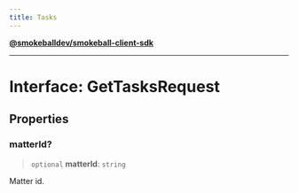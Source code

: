 ```yaml
---
title: Tasks
---
```

[**@smokeballdev/smokeball-client-sdk**](../../../../README.md)

***

# Interface: GetTasksRequest

## Properties

### matterId?

> `optional` **matterId**: `string`

Matter id.
